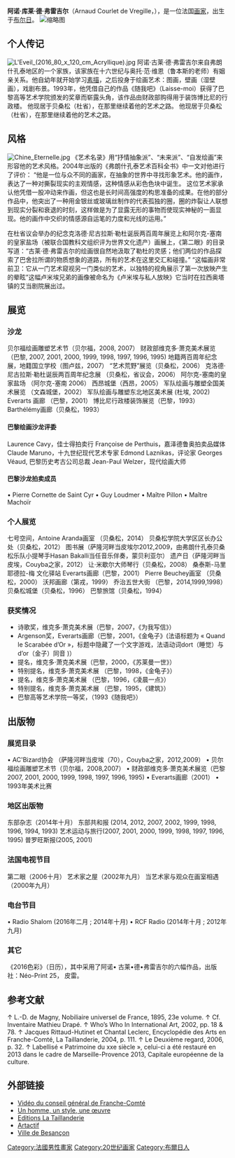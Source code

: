 '''阿诺·库莱·德·弗雷吉尔'''（Arnaud Courlet de Vregille，{{bd|1958年|3月5日}}），是一位法国[[画家|画家]]，出生于[[布尔日|布尔日]]。
[[File:Arnaud_Courlet_de_Vregille,_en_2009.JPG|缩略图]]

==个人传记==
[[File:L'Eveil_(2016_80_x_120_cm_Acryllique).jpg|thumb]]
阿诺·古莱·德·弗雷吉尔来自弗朗什孔泰地区的一个家族，该家族在十六世纪与奥托·范·维恩（鲁本斯的老师）有姻亲关系。他自幼年就开始学习[[素描|素描]]，之后投身于绘画艺术：图画，壁画（湿壁画），戏剧布景。1993年，他凭借自己的作品《随我吧》（Laisse-moi）获得了巴黎高等艺术学院颁发的奖章而崭露头角，该作品由财政部购得用于装饰博比尼的行政楼。  他现居于贝桑松（杜省），在那里继续着他的艺术之路。
他现居于贝桑松（杜省），在那里继续着他的艺术之路。

==风格==

[[File:Chine_Eternelle.jpg|thumb]]
《艺术名录》用“抒情抽象派”、“未来派”、“自发绘画”来形容他的艺术风格。2004年出版的《弗朗什孔泰艺术百科全书》中一文对他进行了评价：
“他是一位与众不同的画家，在抽象的世界中寻找形象艺术。他的画作，表达了一种对撕裂现实的主观情感，这种情感从彩色色块中诞生。  这位艺术家承认他凭借一股冲动来作画，但这也是长时间高强度的构思准备的成果。在他的部分作品中，他突出了一种用金银丝或玻璃丝制作的代表孤独的圈，圈的炸裂让人联想到现实分裂和衰退的时刻，这样做是为了显露无形的事物而使现实神秘的一面显现。他的画作中交织的情感源自运笔的力度和光线的运用。”

在杜省议会举办的纪念克洛德·尼古拉斯·勒杜诞辰两百周年展览上和阿尔克-塞南的皇家盐场（被联合国教科文组织评为世界文化遗产）画展上，《第二眼》的目录写道：“古莱·德·弗雷吉尔的绘画很自然地汲取了勒杜的灵感；他们两位的作品探索了巴舍拉所谓的物质想象的道路，所有的艺术在这里交汇和碰撞。”
“这幅画非常前卫：它从一门艺术窥视另一门类似的艺术，以独特的视角展示了第一次放映产生的晕眩”这幅卢米埃兄弟的画像被命名为《卢米埃与私人放映》它当时在拉西奥塔镇的艾当剧院展出过。

==展览==

===沙龙===

贝尔福绘画雕塑艺术节（贝尔福，2008, 2007）
财政部维克多·萧克美术展览（巴黎, 2007,  2001,  2000,  1999,  1998,  1997, 1996,  1995)
地籍两百周年纪念展，地籍国立学校（图卢兹，2007）
“艺术荒野”展览（贝桑松，2006）
克洛德·尼古拉斯·勒杜诞辰两百周年纪念展 （贝桑松，省议会，2006）
阿尔克-塞南的皇家盐场 （阿尔克-塞南 2006）
西昂城堡（西昂，2005）
军队绘画与雕塑全国美术展览 （文森城堡，2002）
军队绘画与雕塑东北地区美术展 (杜埃, 2002)
Everarts 画廊 （巴黎，2001）
博比尼行政楼装饰展览（巴黎，1993）
Barthélémy画廊（贝桑松，1993）

====巴黎绘画沙龙评委====

Laurence Cavy，佳士得拍卖行
Françoise de Perthuis，嘉泽德鲁奥拍卖品媒体
Claude Maruno，十九世纪现代艺术专家
Edmond Laznikas，评论家
Georges Véaud, 巴黎历史考古公司总裁
Jean-Paul Welzer，现代绘画大师

====巴黎沙龙拍卖成员====

•	Pierre Cornette de Saint Cyr 
•	Guy Loudmer
•	Maître Pillon
•	Maître Machoïr


===个人展览===

七号空间，Antoine Aranda画室 （贝桑松，2014）
贝桑松学院大学区区长办公处（贝桑松，2012）
图书展（萨隆河畔当皮埃尔2012,2009，由弗朗什孔泰贝桑松乐队小提琴手Hasan Bakalli当任音乐伴奏，蒙贝利亚尔）
遗产日（萨隆河畔当皮埃，Couyba之家，2012）
让·米歇尔大师琴行（贝桑松，2008）
桑泰斯-马里耶德拉-梅 文化驿站
Everarts画廊（巴黎，2001）
Pierre Beuchey画室 （贝桑松，2000）
沃邦画廊（第戎，1999）
乔治五世大街 （巴黎，2014,1999,1998）
贝桑松城堡（贝桑松，1996）
巴黎旅馆（贝桑松，1994）
=== 获奖情况===

* 诗歌奖，维克多·萧克美术展（巴黎，2007，《为我写信》）
* Argenson奖，Everarts画廊（巴黎，2001，《金龟子》(法语标题为 « Quand le Scarabée d’Or »，标题中隐藏了一个文字游戏，法语动词dort（睡觉）与d’or（金子）同音 )）
* 提名，维克多·萧克美术展（巴黎，2000，《苏莱曼一世》）
* 特别提名，维克多·萧克美术展 （巴黎，1998，《金龟子》）
* 提名，维克多·萧克美术展 （巴黎，1996，《凌晨一点》）
* 特别提名，维克多·萧克美术展 （巴黎，1995，《建筑》）
* 巴黎高等艺术学院一等奖，（1993《随我吧》）

==出版物==


=== 展览目录===

•	AC'Bizard协会 （萨隆河畔当皮埃（70），Couyba之家，2012,2009）
•	贝尔福绘画雕塑艺术节（贝尔福，2008,2007）
•	财政部维克多·萧克美术展览（巴黎2007, 2001, 2000, 1999, 1998, 1997, 1996, 1995)
•	Everarts画廊（2001）
•	1993年美术比赛

===地区出版物===

东部杂志（2014年十月）
东部共和报 (2014, 2012, 2007, 2002, 1999, 1998, 1996, 1994, 1993)
艺术运动与旅行(2007, 2001, 2000, 1999, 1998, 1997, 1996, 1995)
普罗旺斯报(2005, 2001)

=== 法国电视节目===

第二眼（2006十月）
艺术家之屋（2002年九月）
当艺术家与观众在画室相遇（2000年九月）

===电台节目===

•	Radio Shalom (2016年二月 ; 2014年十月)
•	RCF Radio (2014年十月 ; 2012年九月)

===其它===

《2016色彩》（日历），其中采用了阿诺• 古莱•德•弗雷吉尔的六幅作品，出版社：Néo-Print 25， 皮雷。

==参考文献==
↑ L.-D. de Magny, Nobiliaire universel de France, 1895, 23e volume.
↑ Cf. Inventaire Mathieu Drapé.
↑ Who’s Who In International Art, 2002, pp. 18 & 78.
↑ Jacques Rittaud-Hutinet et Chantal Leclerc, Encyclopédie des Arts en Franche-Comté, La Taillanderie, 2004, p. 111.
↑ Le Deuxième regard, 2006, p. 32.
↑ Labellisé « Patrimoine du xxe siècle », celui-ci a été restauré en 2013 dans le cadre de Marseille-Provence 2013, Capitale européenne de la culture.

==外部链接==

* [http://www.youtube.com/watch?v=Ki66L2QnzQA Vidéo du conseil général de Franche-Comté] {{Wayback|url=http://www.youtube.com/watch?v=Ki66L2QnzQA |date=20161228092859 }}
* [http://www.youtube.com/watch?v=c44HhXmOdF4 Un homme, un style, une œuvre] {{Wayback|url=http://www.youtube.com/watch?v=c44HhXmOdF4 |date=20161228092902 }}
* [http://www.la-taillanderie.com/ Editions La Taillanderie] {{Wayback|url=http://www.la-taillanderie.com/ |date=20210504202332 }}
* [http://www.artactif.com/ Artactif] {{Wayback|url=http://www.artactif.com/ |date=20210508073415 }}
* [http://www.besancon.fr/ Ville de Besançon] {{Wayback|url=http://www.besancon.fr/ |date=20110208113621 }}

{{authority control}}
{{DEFAULTSORT:Vregille, Arnaud Courlet de}}
[[Category:法國男性畫家|Category:法國男性畫家]]
[[Category:20世纪画家|Category:20世纪画家]]
[[Category:布爾日人|Category:布爾日人]]